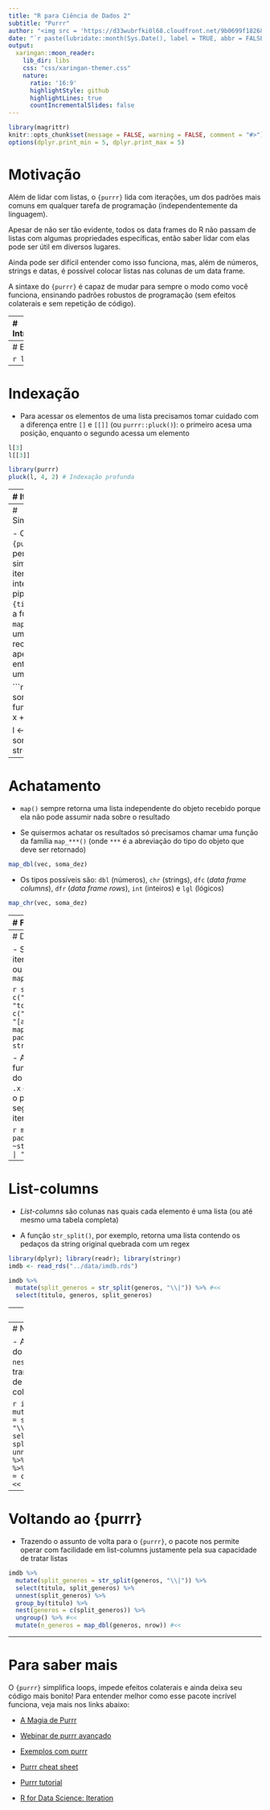 ```yaml
---
title: "R para Ciência de Dados 2"
subtitle: "Purrr"
author: "<img src = 'https://d33wubrfki0l68.cloudfront.net/9b0699f18268059bdd2e5c21538a29eade7cbd2b/67e5c/img/logo/cursor1-5.png' width = '30%'>"
date: "`r paste(lubridate::month(Sys.Date(), label = TRUE, abbr = FALSE, locale = 'pt_BR.UTF-8'), 'de', lubridate::year(Sys.Date()))`"
output:
  xaringan::moon_reader:
    lib_dir: libs
    css: "css/xaringan-themer.css"
    nature:
      ratio: '16:9'
      highlightStyle: github
      highlightLines: true
      countIncrementalSlides: false
---
```


```r
library(magrittr)
knitr::opts_chunk$set(message = FALSE, warning = FALSE, comment = "#>")
options(dplyr.print_min = 5, dplyr.print_max = 5)
```

# Motivação

Além de lidar com listas, o `{purrr}` lida com iterações, um dos padrões mais
comuns em qualquer tarefa de programação (independentemente da linguagem).

Apesar de não ser tão evidente, todos os data frames do R não passam de listas
com algumas propriedades específicas, então saber lidar com elas pode ser útil
em diversos lugares.

Ainda pode ser difícil entender como isso funciona, mas, além de números,
strings e datas, é possível colocar listas nas colunas de um data frame.

A sintaxe do `{purrr}` é capaz de mudar para sempre o modo como você funciona,
ensinando padrões robustos de programação (sem efeitos colaterais e sem
repetição de código).

---
# Introdução

- Listas são como vetores, com a diferença de que elas não precisam ser
homogêneas (seus elementos podem ter qualquer tipo)

```r
l <- list(
  um_numero = 123,
  um_vetor = c(TRUE, FALSE, TRUE),
  uma_string = "abc",
  uma_lista = list(1, 2, 3)
)
str(l)
```

---
# Estrutura

```r
l
```

---
# Indexação

- Para acessar os elementos de uma lista precisamos tomar cuidado com a diferença
entre `[]` e `[[]]` (ou `purrr::pluck()`): o primeiro acesa uma posição,
enquanto o segundo acessa um elemento

```r
l[3]
l[[3]]
```

```r
library(purrr)
pluck(l, 4, 2) # Indexação profunda
```

---
# Iterações

- Iteração não é nada mais do que a repetição de um trecho de código várias
vezes, normalmente associada a um _loop_ (laço)

```r
vec <- 1:5
for (i in seq_along(vec)) {
  vec[i] <- vec[i] + 10
}
vec
```

- Note como a única coisa que fazemos é aplicar uma operação em cada elemento do
vetor (`vec[i] + 10`)

- Identificamos algumas estruturas: **entrada** (vetor de 1 a 5) e **função**
(somar 10 a cada elemento)

---
# Simplificando

- O pacote `{purrr}` nos permite simplificar iterações e integrá-las a pipelines
do `{tidyverse}`: a função `map()` realiza uma iteração recebendo apenas uma
entrada e uma função

```r
vec <- 1:5
soma_dez <- function(x) {
  x + 10
}

l <- map(vec, soma_dez)
str(l)
```

---
# Achatamento

- `map()` sempre retorna uma lista independente do objeto recebido porque ela
não pode assumir nada sobre o resultado

- Se quisermos achatar os resultados só precisamos chamar uma função da família
`map_***()` (onde `***` é a abreviação do tipo do objeto que deve ser retornado)

```r
map_dbl(vec, soma_dez)
```

- Os tipos possíveis são: `dbl` (números), `chr` (strings), `dfc` (_data frame
columns_), `dfr` (_data frame rows_), `int` (inteiros) e `lgl` (lógicos)

```r
map_chr(vec, soma_dez)
```

---
# Funções

- Para passar outros argumentos **fixos** a uma função, basta adicioná-los ao
final da chamada de `map()`

```r
soma_n <- function(x, n) {
  x + n
}
map_dbl(vec, soma_n, n = 3)
```

- Para simplificar funções curtas, podemos usar uma notação **lambda** na qual
`.x` representa onde deve ser inserido o elemento atual da iteração (o valor
"iterante") e `~` indica a declaração da função

```r
map_dbl(vec, ~3+.x)
```

---
# Duas entradas

- Se for necessário iterar em duas listas ou vetores, basta usar `map2()`

```r
strings <- c("oiii", "como vai", "tchau")
padroes <- c("i+",   "(.o){2}",  "[au]+$")
map2_chr(strings, padroes, stringr::str_extract)
```

- A notação lambda funciona exatamente do mesmo modo, com `.x` e `.y`
representando o primeiro e o segundo elementos da iteração

```r
map2_chr(strings, padroes, ~stringr::str_c(.y, " | ", .x))
```

---
# List-columns

- _List-columns_ são colunas nas quais cada elemento é uma lista (ou até mesmo
uma tabela completa)

-  A função `str_split()`, por exemplo, retorna uma lista contendo os pedaços da
string original quebrada com um regex

```r
library(dplyr); library(readr); library(stringr)
imdb <- read_rds("../data/imdb.rds")
```

```r
imdb %>%
  mutate(split_generos = str_split(generos, "\\|")) %>% #<<
  select(titulo, generos, split_generos)
```

---
# Unnest

- Usando `tidyr::unnest()` é possível "abrir" a list-column de modo que cada
linha fique com um de seus elementos (neste caso, o título do filme vai ser
repetido uma vez para cada gênero ao qual o filme pertence)

```r
library(tidyr)
imdb %>%
  mutate(split_generos = str_split(generos, "\\|")) %>%
  select(titulo, split_generos) %>%
  unnest(split_generos) #<<
```

---
# Nest

- A operação inversa do `unnest()` é o  `nest()`, que transforma um grupo de
linhas em uma list-column

```r
imdb %>%
  mutate(split_generos = str_split(generos, "\\|")) %>%
  select(titulo, split_generos) %>%
  unnest(split_generos) %>%
  group_by(titulo) %>% #<<
  nest(generos = c(split_generos)) #<<
```

---
# Voltando ao {purrr}

- Trazendo o assunto de volta para o `{purrr}`, o pacote nos permite operar com
facilidade em list-columns justamente pela sua capacidade de tratar listas

```r
imdb %>%
  mutate(split_generos = str_split(generos, "\\|")) %>%
  select(titulo, split_generos) %>%
  unnest(split_generos) %>%
  group_by(titulo) %>%
  nest(generos = c(split_generos)) %>%
  ungroup() %>% #<<
  mutate(n_generos = map_dbl(generos, nrow)) #<<
```

---
# Para saber mais

O `{purrr}` simplifica loops, impede efeitos colaterais e ainda deixa seu código
mais bonito! Para entender melhor como esse pacote incrível funciona, veja mais
nos links abaixo:

- [A Magia de Purrr](https://lente.dev/posts/magica-purrr/)

- [Webinar de purrr avançado](https://www.youtube.com/watch?v=vb1lD9_AFcU)

- [Exemplos com purrr](https://lente.dev/advanced-purrr.pdf)

- [Purrr cheat sheet](https://raw.githubusercontent.com/rstudio/cheatsheets/master/purrr.pdf)

- [Purrr tutorial](https://jennybc.github.io/purrr-tutorial/)

- [R for Data Science: Iteration](https://r4ds.had.co.nz/iteration.html)
